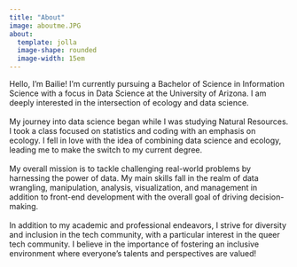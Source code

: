 ```yaml
---
title: "About"
image: aboutme.JPG
about: 
  template: jolla
  image-shape: rounded
  image-width: 15em
---
```


Hello, I'm Bailie! I'm currently pursuing a Bachelor of Science in Information Science with a focus in Data Science at the University of Arizona. I am deeply interested in the intersection of ecology and data science.\
\
My journey into data science began while I was studying Natural Resources. I took a class focused on statistics and coding with an emphasis on ecology. I fell in love with the idea of combining data science and ecology, leading me to make the switch to my current degree.\
\
My overall mission is to tackle challenging real-world problems by harnessing the power of data. My main skills fall in the realm of data wrangling, manipulation, analysis, visualization, and management in addition to front-end development with the overall goal of driving decision-making.\
\
In addition to my academic and professional endeavors, I strive for diversity and inclusion in the tech community, with a particular interest in the queer tech community. I believe in the importance of fostering an inclusive environment where everyone's talents and perspectives are valued!

```r

```
